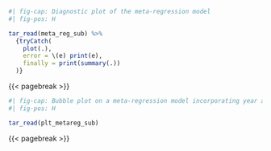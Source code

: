 ```r
#| fig-cap: Diagnostic plot of the meta-regression model
#| fig-pos: H

tar_read(meta_reg_sub) %>%
  {tryCatch(
    plot(.),
    error = \(e) print(e),
    finally = print(summary(.))
  )}

```

{{< pagebreak >}}

\KOMAoptions{paper=landscape,pagesize}
\recalctypearea

```r
#| fig-cap: Bubble plot on a meta-regression model incorporating year and diagnostic criteria as covariates in determining the prevalence of depression
#| fig-pos: H

tar_read(plt_metareg_sub)

```

{{< pagebreak >}}

\KOMAoptions{paper=portrait,pagesize}
\recalctypearea

